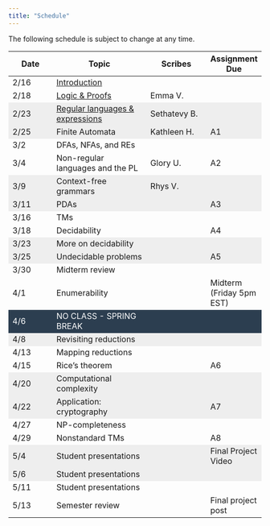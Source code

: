 ```yaml
---
title: "Schedule"
---
```

The following schedule is subject to change at any time.


<style>

.two-axis-table tr:nth-child(4n), .two-axis-table tr:nth-child(4n-1) {
    background: #eeeeee;
}

.two-axis-table tr:nth-child(15){
  background: #2c3e50;
  color: white;
}

.two-axis-table td:nth-child(1){
  width: 10%;
}

.two-axis-table td:nth-child(2){
  width: 40%;
}

.two-axis-table td:nth-child(3), .two-axis-table td:nth-child(4){
  width: 20%;
}


.two-axis-table body {
  padding: 1rem;
}
</style>

<div class="ox-hugo-table two-axis-table">
| **Date** | **Topic**  | **Scribes** |  **Assignment Due** |
|----------|------------|-------------|-----------------|
| 2/16 | [Introduction](https://moodle.smith.edu/mod/resource/view.php?id=707130) | | |
| 2/18 | [Logic & Proofs](https://moodle.smith.edu/mod/lti/view.php?id=710414) | Emma V. | |
| 2/23 | [Regular languages & expressions](https://moodle.smith.edu/mod/lti/view.php?id=711268) | Sethatevy B. | |
| 2/25 | Finite Automata | Kathleen H. | A1 |
| 3/2 | DFAs, NFAs, and REs | | |
| 3/4 | Non-regular languages and the PL | Glory U. | A2 |
| 3/9 | Context-free grammars | Rhys V. | |
| 3/11 | PDAs | | A3 |
| 3/16 | TMs | | |
| 3/18 | Decidability | | A4 |
| 3/23 | More on decidability | | |
| 3/25 | Undecidable problems | | A5 |
| 3/30 | Midterm review | | |
| 4/1 | Enumerability | | Midterm (Friday 5pm EST)|
| 4/6 | NO CLASS - SPRING BREAK| | |
| 4/8 | Revisiting reductions | | |
| 4/13 | Mapping reductions | | |
| 4/15 | Rice's theorem | | A6 |
| 4/20 | Computational complexity | | |
| 4/22 | Application: cryptography | | A7 |
| 4/27 | NP-completeness | | |
| 4/29 | Nonstandard TMs | | A8 |
| 5/4 | Student presentations | | Final Project Video |
| 5/6 | Student presentations | | |
| 5/11 | Student presentations | | |
| 5/13 | Semester review | | Final project post |
</div>


